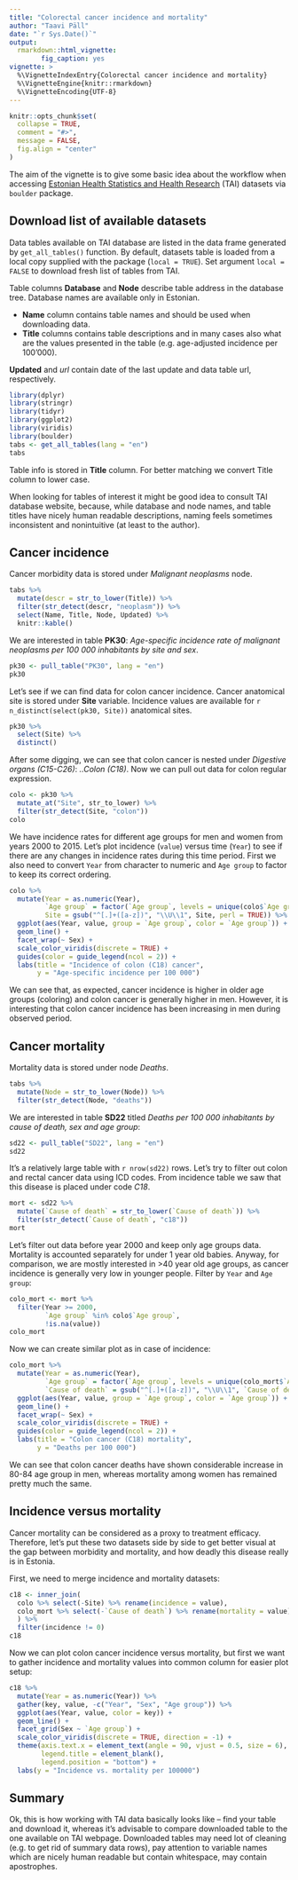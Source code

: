 ```yaml
---
title: "Colorectal cancer incidence and mortality"
author: "Taavi Päll"
date: "`r Sys.Date()`"
output: 
  rmarkdown::html_vignette:
        fig_caption: yes
vignette: >
  %\VignetteIndexEntry{Colorectal cancer incidence and mortality}
  %\VignetteEngine{knitr::rmarkdown}
  %\VignetteEncoding{UTF-8}
---
```


```r
knitr::opts_chunk$set(
  collapse = TRUE,
  comment = "#>",
  message = FALSE,
  fig.align = "center"
)
```

The aim of the vignette is to give some basic idea about the workflow when accessing [Estonian Health Statistics and Health Research](http://pxweb.tai.ee/PXWeb2015/index_en.html) (TAI) datasets via `boulder` package.

## Download list of available datasets

Data tables available on TAI database are listed in the data frame generated by `get_all_tables()` function.
By default, datasets table is loaded from a local copy supplied with the package (`local = TRUE`).
Set argument `local = FALSE` to download fresh list of tables from TAI.


Table columns **Database** and **Node** describe table address in the database tree.
Database names are available only in Estonian.

- **Name** column contains table names and should be used when downloading data.
- **Title** columns contains table descriptions and in many cases also what are the values presented in the table (e.g. age-adjusted incidence per 100'000).

**Updated** and *url* contain date of the last update and data table url, respectively. 


```r
library(dplyr)
library(stringr)
library(tidyr)
library(ggplot2)
library(viridis)
library(boulder)
tabs <- get_all_tables(lang = "en")
tabs
```

Table info is stored in **Title** column.
For better matching we convert Title column to lower case.

When looking for tables of interest it might be good idea to consult TAI database website, because, while database and node names, and table titles have nicely human readable descriptions, naming feels sometimes inconsistent and nonintuitive (at least to the author).


## Cancer incidence
Cancer morbidity data is stored under *Malignant neoplasms* node.

```r
tabs %>% 
  mutate(descr = str_to_lower(Title)) %>% 
  filter(str_detect(descr, "neoplasm")) %>% 
  select(Name, Title, Node, Updated) %>% 
  knitr::kable()
```

We are interested in table **PK30**: *Age-specific incidence rate of malignant neoplasms per 100 000 inhabitants by site and sex*.

```r
pk30 <- pull_table("PK30", lang = "en")
pk30
```

Let's see if we can find data for colon cancer incidence. 
Cancer anatomical site is stored under **Site** variable.
Incidence values are available for `r n_distinct(select(pk30, Site))` anatomical sites.
```r
pk30 %>% 
  select(Site) %>% 
  distinct()
```

After some digging, we can see that colon cancer is nested under *Digestive organs (C15-C26)*: *..Colon (C18)*. 
Now we can pull out data for colon regular expression. 
```r
colo <- pk30 %>% 
  mutate_at("Site", str_to_lower) %>% 
  filter(str_detect(Site, "colon"))
colo
```

We have incidence rates for different age groups for men and women from years 2000 to 2015.
Let's plot incidence (`value`) versus time (`Year`) to see if there are any changes in incidence rates during this time period.
First we also need to convert `Year` from character to numeric and `Age group` to factor to keep its correct ordering.
```r
colo %>% 
  mutate(Year = as.numeric(Year),
         `Age group` = factor(`Age group`, levels = unique(colo$`Age group`)),
         Site = gsub("^[.]+([a-z])", "\\U\\1", Site, perl = TRUE)) %>% 
  ggplot(aes(Year, value, group = `Age group`, color = `Age group`)) +
  geom_line() +
  facet_wrap(~ Sex) +
  scale_color_viridis(discrete = TRUE) +
  guides(color = guide_legend(ncol = 2)) +
  labs(title = "Incidence of colon (C18) cancer",
       y = "Age-specific incidence per 100 000")
```

We can see that, as expected, cancer incidence is higher in older age groups (coloring) and colon cancer is generally higher in men.
However, it is interesting that colon cancer incidence has been increasing in men during observed period.

## Cancer mortality

Mortality data is stored under node *Deaths*.
```r
tabs %>% 
  mutate(Node = str_to_lower(Node)) %>% 
  filter(str_detect(Node, "deaths"))
```

We are interested in table **SD22** titled *Deaths per 100 000 inhabitants by cause of death, sex and age group*:
```r
sd22 <- pull_table("SD22", lang = "en")
sd22
```

It's a relatively large table with `r nrow(sd22)` rows.
Let's try to filter out colon and rectal cancer data using ICD codes.
From incidence table we saw that this disease is placed under code *C18*.

```r
mort <- sd22 %>% 
  mutate(`Cause of death` = str_to_lower(`Cause of death`)) %>% 
  filter(str_detect(`Cause of death`, "c18"))
mort
```

Let's filter out data before year 2000 and keep only age groups data. 
Mortality is accounted separately for under 1 year old babies. 
Anyway, for comparison, we are mostly interested in >40 year old age groups, as cancer incidence is generally very low in younger people.
Filter by `Year` and `Age group`:
```r
colo_mort <- mort %>% 
  filter(Year >= 2000, 
         `Age group` %in% colo$`Age group`,
         !is.na(value))
colo_mort
```

Now we can create similar plot as in case of incidence:
```r
colo_mort %>% 
  mutate(Year = as.numeric(Year),
         `Age group` = factor(`Age group`, levels = unique(colo_mort$`Age group`)),
         `Cause of death` = gsub("^[.]+([a-z])", "\\U\\1", `Cause of death`, perl = TRUE)) %>% 
  ggplot(aes(Year, value, group = `Age group`, color = `Age group`)) +
  geom_line() +
  facet_wrap(~ Sex) +
  scale_color_viridis(discrete = TRUE) +
  guides(color = guide_legend(ncol = 2)) +
  labs(title = "Colon cancer (C18) mortality",
       y = "Deaths per 100 000")
```

We can see that colon cancer deaths have shown considerable increase in 80-84 age group in men, whereas mortality among women has remained pretty much the same.

## Incidence versus mortality

Cancer mortality can be considered as a proxy to treatment efficacy.
Therefore, let's put these two datasets side by side to get better visual at the gap between morbidity and mortality, and how deadly this disease really is in Estonia.

First, we need to merge incidence and mortality datasets:
```r
c18 <- inner_join(
  colo %>% select(-Site) %>% rename(incidence = value), 
  colo_mort %>% select(-`Cause of death`) %>% rename(mortality = value)
  ) %>% 
  filter(incidence != 0)
c18
```

Now we can plot colon cancer incidence versus mortality, but first we want to gather incidence and mortality values into common column for easier plot setup:
```r
c18 %>% 
  mutate(Year = as.numeric(Year)) %>% 
  gather(key, value, -c("Year", "Sex", "Age group")) %>%
  ggplot(aes(Year, value, color = key)) +
  geom_line() +
  facet_grid(Sex ~ `Age group`) +
  scale_color_viridis(discrete = TRUE, direction = -1) +
  theme(axis.text.x = element_text(angle = 90, vjust = 0.5, size = 6),
        legend.title = element_blank(),
        legend.position = "bottom") +
  labs(y = "Incidence vs. mortality per 100000")
```

## Summary

Ok, this is how working with TAI data basically looks like -- find your table and download it, whereas it's advisable to compare downloaded table to the one available on TAI webpage.
Downloaded tables may need lot of cleaning (e.g. to get rid of summary data rows), pay attention to variable names which are nicely human readable but contain whitespace, may contain apostrophes. 

